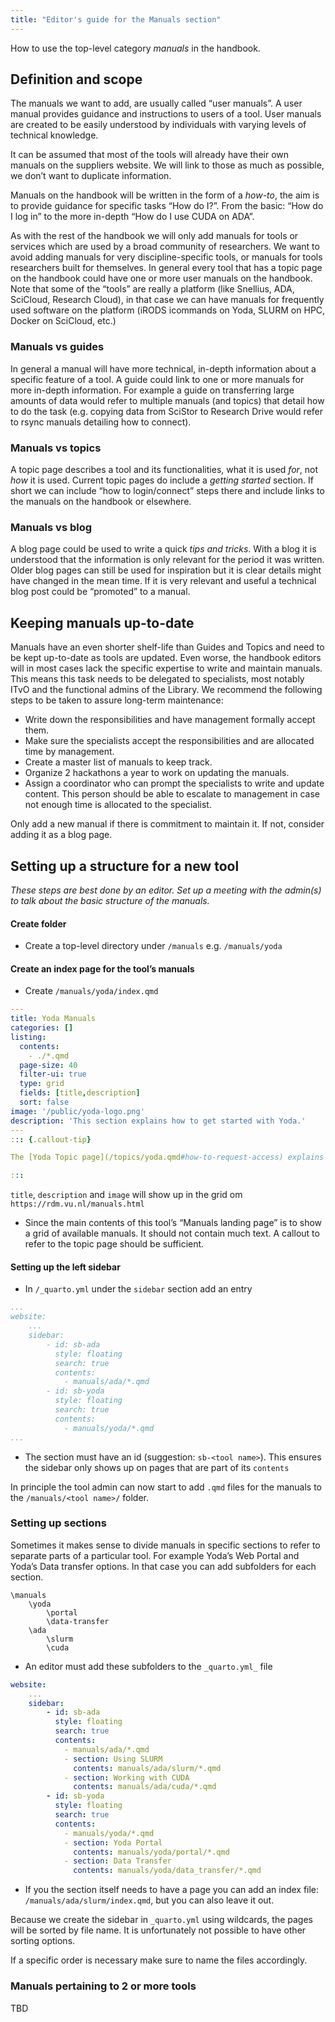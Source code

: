 ```yaml
---
title: "Editor's guide for the Manuals section"
---
```


How to use the top-level category _manuals_ in the handbook. 

## Definition and scope
The manuals we want to add, are usually called "user manuals". A user manual provides guidance and instructions to users of a tool. User manuals are created to be easily understood by individuals with varying levels of technical knowledge.

It can be assumed that most of the tools will already have their own manuals on the suppliers website. We will link to those as much as possible, we don't want to duplicate information. 

Manuals on the handbook will be written in the form of a _how-to_, the aim is to provide guidance for specific tasks "How do I?". From the basic: "How do I log in" to the more in-depth "How do I use CUDA on ADA".

As with the rest of the handbook we will only add manuals for tools or services which are used by a broad community of researchers. We want to avoid adding manuals for very discipline-specific tools, or manuals for tools researchers built for themselves. In general every tool that has a topic page on the handbook could have one or more user manuals on the handbook. Note that some of the "tools" are really a platform (like Snellius, ADA, SciCloud, Research Cloud), in that case we can have manuals for frequently used software on the platform (iRODS icommands on Yoda, SLURM on HPC, Docker on SciCloud, etc.)

### Manuals vs guides
In general a manual will have more technical, in-depth information about a specific feature of a tool. A guide could link to one or more manuals for more in-depth information. For example a guide on transferring large amounts of data would refer to multiple manuals (and topics) that detail how to do the task (e.g. copying data from SciStor to Research Drive would refer to rsync manuals detailing how to connect).

### Manuals vs topics
A topic page describes a tool and its functionalities, what it is used _for_, not _how_ it is used. Current topic pages do include a _getting started_ section. If short we can include "how to login/connect" steps there and include links to the manuals on the handbook or elsewhere. 

### Manuals vs blog
A blog page could be used to write a quick _tips and tricks_. With a blog it is understood that the information is only relevant for the period it was written. Older blog pages can still be used for inspiration but it is clear details might have changed in the mean time. If it is very relevant and useful a technical blog post could be "promoted" to a manual.

## Keeping manuals up-to-date
Manuals have an even shorter shelf-life than Guides and Topics and need to be kept up-to-date as tools are updated. Even worse, the handbook editors will in most cases lack the specific expertise 
to write and maintain manuals. This means this task needs to be delegated to specialists, most notably ITvO and the functional admins of the Library. We recommend the following steps to be taken to assure long-term maintenance:

- Write down the responsibilities and have management formally accept them.
- Make sure the specialists accept the responsibilities and are allocated time by management.
- Create a master list of manuals to keep track.
- Organize 2 hackathons a year to work on updating the manuals. 
- Assign a coordinator who can prompt the specialists to write and update content. This person should be able to escalate to management in case not enough time is allocated to the specialist.

::: {.callout-note}
Only add a new manual if there is commitment to maintain it. If not, consider adding it as a blog page.  
:::

## Setting up a structure for a new tool
_These steps are best done by an editor. Set up a meeting with the admin(s) to talk about the basic structure of the manuals._ 

#### Create folder
- Create a top-level directory under `/manuals` e.g. `/manuals/yoda` 

#### Create an index page for the tool's manuals
- Create `/manuals/yoda/index.qmd`
```yaml
---
title: Yoda Manuals
categories: []
listing:
  contents:
    - ./*.qmd
  page-size: 40
  filter-ui: true
  type: grid
  fields: [title,description]
  sort: false
image: '/public/yoda-logo.png'
description: 'This section explains how to get started with Yoda.'
---
::: {.callout-tip}

The [Yoda Topic page](/topics/yoda.qmd#how-to-request-access) explains how to request storage space in Yoda for your project.

:::
```
`title`, `description` and `image` will show up in the grid om `https://rdm.vu.nl/manuals.html`

- Since the main contents of this tool's "Manuals landing page" is to show a grid of available manuals. It should not contain much text. A callout to refer to the topic page should be sufficient.

#### Setting up the left sidebar

- In `/_quarto.yml` under the `sidebar` section add an entry

```yaml
...
website:
	...
	sidebar:
		- id: sb-ada
	      style: floating
	      search: true
	      contents:
	        - manuals/ada/*.qmd 
		- id: sb-yoda
	      style: floating
	      search: true
	      contents:
	        - manuals/yoda/*.qmd
...
```
- The section must have an id (suggestion: `sb-<tool name>`). This ensures the sidebar only shows up on pages that are part of its `contents`

In principle the tool admin can now start to add `.qmd` files for the manuals to the `/manuals/<tool name>/` folder. 

### Setting up sections

Sometimes it makes sense to divide manuals in specific sections to refer to separate parts of a particular tool. For example Yoda's Web Portal and Yoda's Data transfer options. In that case you can add subfolders for each section.

```
\manuals
	\yoda
		\portal
		\data-transfer
	\ada
		\slurm
		\cuda
```

- An editor must add these subfolders to the `_quarto.yml_` file
```yaml
website:
	...
	sidebar:
		- id: sb-ada
	      style: floating
	      search: true
	      contents:
	        - manuals/ada/*.qmd
	        - section: Using SLURM
	          contents: manuals/ada/slurm/*.qmd
	        - section: Working with CUDA
		      contents: manuals/ada/cuda/*.qmd
		- id: sb-yoda
	      style: floating
	      search: true
	      contents:
	        - manuals/yoda/*.qmd
	        - section: Yoda Portal
	          contents: manuals/yoda/portal/*.qmd
	        - section: Data Transfer 
		      contents: manuals/yoda/data_transfer/*.qmd

```
- If you the section itself needs to have a page you can add an index file: `/manuals/ada/slurm/index.qmd`, but you can also leave it out.

::: {.callout-tip}
Because we create the sidebar in `_quarto.yml` using wildcards, the pages will be sorted by file name. It is unfortunately not possible to have other sorting options. 

If a specific order is necessary make sure to name the files accordingly. 
:::
### Manuals pertaining to 2 or more tools
TBD